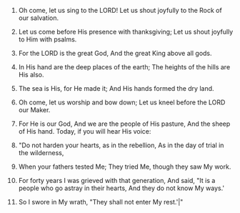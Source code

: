 
1. Oh come, let us sing to the LORD! Let us shout joyfully to the Rock of our salvation.

2. Let us come before His presence with thanksgiving; Let us shout joyfully to Him with psalms.

3. For the LORD is the great God, And the great King above all gods.

4. In His hand are the deep places of the earth; The heights of the hills are His also.

5. The sea is His, for He made it; And His hands formed the dry land.

6. Oh come, let us worship and bow down; Let us kneel before the LORD our Maker.

7. For He is our God, And we are the people of His pasture, And the sheep of His hand. Today, if you will hear His voice:

8. "Do not harden your hearts, as in the rebellion, As in the day of trial in the wilderness,

9. When your fathers tested Me; They tried Me, though they saw My work.

10. For forty years I was grieved with that generation, And said, "It is a people who go astray in their hearts, And they do not know My ways.'

11. So I swore in My wrath, "They shall not enter My rest.'|"


